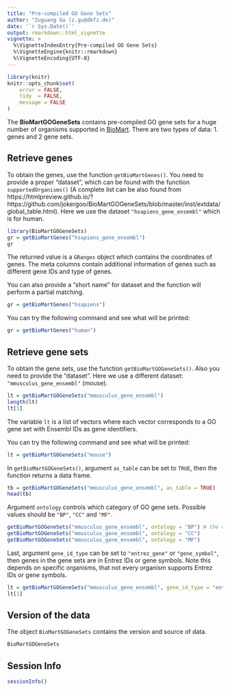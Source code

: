 ```yaml
---
title: "Pre-compiled GO Gene Sets"
author: "Zuguang Gu (z.gu@dkfz.de)"
date: '`r Sys.Date()`'
output: rmarkdown::html_vignette
vignette: >
  %\VignetteIndexEntry{Pre-compiled GO Gene Sets}
  %\VignetteEngine{knitr::rmarkdown}
  %\VignetteEncoding{UTF-8}
---
```



```r
library(knitr)
knitr::opts_chunk$set(
    error = FALSE,
    tidy  = FALSE,
    message = FALSE
)
```

The **BioMartGOGeneSets** contains pre-compiled GO gene sets for a huge number of
organisms supported in [BioMart](https://www.ensembl.org/info/data/biomart/index.html).
There are two types of data: 1. genes and 2 gene sets.

## Retrieve genes

To obtain the genes, use the function `getBioMartGenes()`. You need to provide
a proper "dataset", which can be found with the function `supportedOrganisms()` (A complete list can
be also found from https://htmlpreview.github.io/?https://github.com/jokergoo/BioMartGOGeneSets/blob/master/inst/extdata/global_table.html). Here
we use the dataset `"hsapiens_gene_ensembl"` which is for human.

```r
library(BioMartGOGeneSets)
gr = getBioMartGenes("hsapiens_gene_ensembl")
gr
```

The returned value is a `GRanges` object which contains the coordinates of genes. 
The meta columns contain additional information of genes such as different gene IDs
and type of genes.

You can also provide a "short name" for dataset and the function will perform a partial matching.

```r
gr = getBioMartGenes("hsapiens")
```

You can try the following command and see what will be printed:

```r
gr = getBioMartGenes("human")
```

## Retrieve gene sets

To obtain the gene sets, use the function `getBioMartGOGeneSets()`. Also you need to provide
the "dataset". Here we use a different dataset: `"mmusculus_gene_ensembl"` (mouse).

```r
lt = getBioMartGOGeneSets("mmusculus_gene_ensembl")
length(lt)
lt[1]
```

The variable `lt` is a list of vectors where each vector corresponds to a GO gene set with Ensembl
IDs as gene identifiers.

You can try the following command and see what will be printed:

```r
lt = getBioMartGOGeneSets("mouse")
```

In `getBioMartGOGeneSets()`, argument `as_table` can be set to `TRUE`, then the function returns
a data frame.

```r
tb = getBioMartGOGeneSets("mmusculus_gene_ensembl", as_table = TRUE)
head(tb)
```

Argument `ontology` controls which category of GO gene sets. Possible values should be `"BP"`, `"CC"`
and `"MF"`.

```r
getBioMartGOGeneSets("mmusculus_gene_ensembl", ontology = "BP") # the default one
getBioMartGOGeneSets("mmusculus_gene_ensembl", ontology = "CC")
getBioMartGOGeneSets("mmusculus_gene_ensembl", ontology = "MF")
```

Last, argument `gene_id_type` can be set to `"entrez_gene"` or `"gene_symbol"`, then genes in the gene sets
are in Entrez IDs or gene symbols. Note this depends on specific organisms, that not every organism supports 
Entrez IDs or gene symbols.

```r
lt = getBioMartGOGeneSets("mmusculus_gene_ensembl", gene_id_type = "entrez_gene")
lt[1]
```

## Version of the data

The object `BioMartGOGeneSets` contains the version and source of data.

```r
BioMartGOGeneSets
```

## Session Info

```r
sessionInfo()
```






